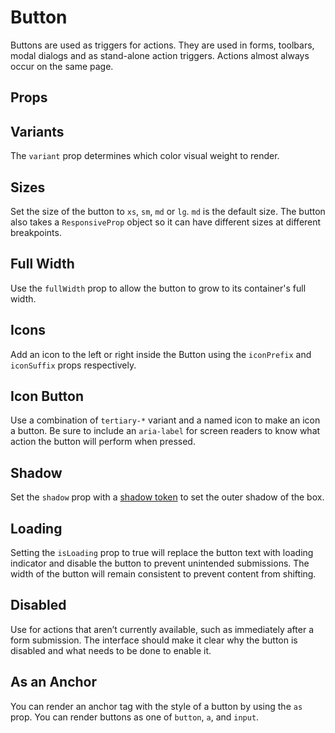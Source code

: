 

<Meta of={Stories} />

# Button

Buttons are used as triggers for actions.
They are used in forms, toolbars, modal dialogs and as stand-alone action triggers.
Actions almost always occur on the same page.

<Canvas isExpanded of={Stories.Default} />

## Props

<ArgTypes of={Button} />

## Variants

The `variant` prop determines which color visual weight to render.

<Canvas of={Stories.Variants} />

## Sizes

Set the size of the button to `xs`, `sm`, `md` or `lg`. `md` is the default size. The button also takes a `ResponsiveProp` object
so it can have different sizes at different breakpoints.

<Canvas of={Stories.Sizes} />

## Full Width

Use the `fullWidth` prop to allow the button to grow to its container's full width.

<Canvas of={Stories.FullWidth} />

## Icons

Add an icon to the left or right inside the Button using the `iconPrefix` and `iconSuffix` props respectively.

<Canvas of={Stories.Icons} />

## Icon Button

Use a combination of `tertiary-*` variant and a named icon to make an icon a button. Be sure to include an `aria-label` for screen readers to know what action the button will perform when pressed.

<Canvas of={Stories.IconButton} />

## Shadow


Set the `shadow` prop with a [shadow token](?path=/docs/foundation-design-tokens--docs#box-shadow) to set the outer shadow of the box.

<Canvas of={Stories.Shadow} />

## Loading

Setting the `isLoading` prop to true will replace the button text with loading indicator and disable the button to prevent unintended submissions.
The width of the button will remain consistent to prevent content from shifting.

<Canvas of={Stories.Loading} />

## Disabled

Use for actions that aren’t currently available, such as immediately after a form submission.
The interface should make it clear why the button is disabled and what needs to be done to enable it.

<Canvas of={Stories.Disabled} />

## As an Anchor

You can render an anchor tag with the style of a button by using the `as` prop. You
can render buttons as one of `button`, `a`, and `input`.

<Canvas of={Stories.Anchor} />

